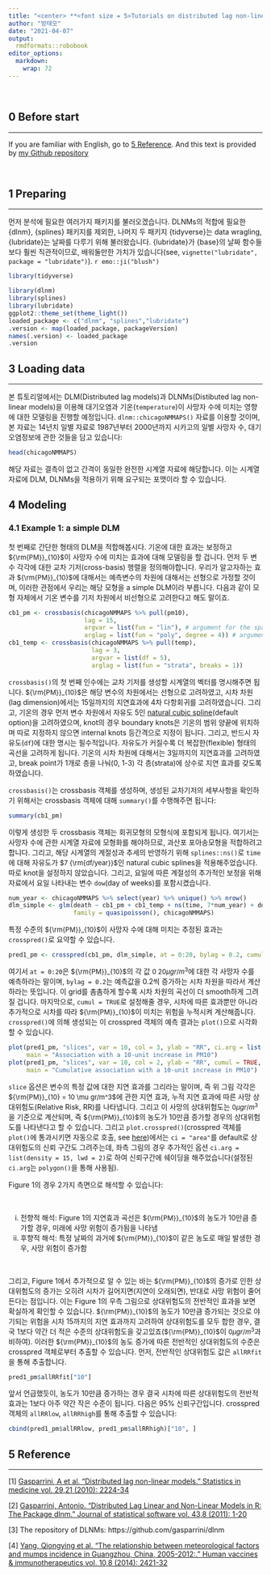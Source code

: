 ```yaml
---
title: "<center> **<font size = 5>Tutorials on distributed lag non-linear models with R **</font> </center>"
author: "방태모"
date: "2021-04-07"
output: 
  rmdformats::robobook
editor_options: 
  markdown: 
    wrap: 72
---
```

<style>
.math {
  font-size: small;
}
</style>

<br>

## **0 Before start**
***
If you are familiar with English, go to [5 Reference](#anchor1). And this text is provided by [my Github repository](https://github.com/be-favorite/Multiple_timeseries)

<br>

## **1 Preparing**
***
먼저 분석에 필요한 여러가지 패키지를 불러오겠습니다. DLNMs의 적합에 필요한 {dlnm}, {splines} 패키지를 제외한, 나머지 두 패키지 {tidyverse}는 data wragling, {lubridate}는 날짜를 다루기 위해 불러왔습니다. {lubridate}가 {base}의 날짜 함수들보다 훨씬 직관적이므로, 배워둘만한 가치가 있습니다(see, `vignette("lubridate", package = "lubridate")`). `r emo::ji("blush")`

```r
library(tidyverse)
```

```r
library(dlnm)
library(splines)
library(lubridate)
ggplot2::theme_set(theme_light())
loaded_package <- c("dlnm", "splines","lubridate")
.version <- map(loaded_package, packageVersion)
names(.version) <- loaded_package
.version
```

## **3 Loading data**
***
본 튜토리얼에서는 DLM(Distributed lag models)과 DLNMs(Distibuted lag non-linear models)을 이용해 대기오염과 기온(`temperature`)이 사망자 수에 미치는 영향에 대한 모델링을 진행할 예정입니다. `dlnm::chicagoNMMAPS()` 자료를 이용할 것이며, 본 자료는 14년치 일별 자료로 1987년부터 2000년까지 시카고의 일별 사망자 수, 대기오염정보에 관한 것들을 담고 있습니다:

```r
head(chicagoNMMAPS)
```
해당 자료는 결측이 없고 간격이 동일한 완전한 시계열 자료에 해당합니다. 이는 시계열 자료에 DLM, DLNMs을 적용하기 위해 요구되는 포맷이라 할 수 있습니다.

## **4 Modeling**

### 4.1 Example 1: a simple DLM
첫 번째로 간단한 형태의 DLM을 적합해봅시다. 기온에 대한 효과는 보정하고 ${\rm{PM}}_{10}$이 사망자 수에 미치는 효과에 대해 모델링을 할 겁니다. 먼저 두 변수 각각에 대한 교차 기저(cross-basis) 행렬을 정의해야합니다. 우리가 알고자하는 효과 ${\rm{PM}}_{10}$에 대해서는 예측변수의 차원에 대해서는 선형으로 가정할 것이며, 이러한 관점에서 우리는 해당 모형을 a simple DLM이라 부릅니다. 다음과 같이 모형 자체에서 기온 변수를 기저 차원에서 비선형으로 고려한다고 해도 말이죠.
```r
cb1_pm <- crossbasis(chicagoNMMAPS %>% pull(pm10), 
                     lag = 15, 
                     argvar = list(fun = "lin"), # argument for the space of the variable
                     arglag = list(fun = "poly", degree = 4)) # argument for the lag dimension
cb1_temp <- crossbasis(chicagoNMMAPS %>% pull(temp),
                       lag = 3,
                       argvar = list(df = 5),
                       arglag = list(fun = "strata", breaks = 1))
```

`crossbasis()`의 첫 번째 인수에는 교차 기저를 생성할 시계열의 벡터를 명시해주면 됩니다. ${\rm{PM}}_{10}$은 해당 변수의 차원에서는 선형으로 고려하였고, 시차 차원(lag dimension)에서는 15일까지의 지연효과에 4차 다항회귀를 고려하였습니다. 그리고, 기온의 경우 먼저 변수 차원에서 자유도 5인 [natural cubic spline](https://be-favorite.tistory.com/56?category=923110)(default option)을 고려하였으며, knot의 경우 boundary knots은 기온의 범위 양끝에 위치하며 따로 지정하지 않으면 internal knots 등간격으로 지정이 됩니다. 그리고, 반드시 자유도(`df`)에 대한 명시는 필수적입니다. 자유도가 커질수록 더 복잡한(flexible) 형태의 곡선을 고려하게 됩니다. 기온의 시차 차원에 대해서는 3일까지의 지연효과를 고려하였고, break point가 1개로 층을 나눠(0, 1-3) 각 층(strata)에 상수로 지연 효과를 갖도록 하였습니다.

`crossbasis()`는 crossbasis 객체를 생성하며, 생성된 교차기저의 세부사항을 확인하기 위해서는 crossbasis 객체에 대해 `summary()`를 수행해주면 됩니다:
```r
summary(cb1_pm)
```

이렇게 생성한 두 crossbasis 객체는 회귀모형의 모형식에 포함되게 됩니다. 여기서는 사망자 수에 관한 시계열 자료에 모형화를 해야하므로, 과산포 포아송모형을 적합하려고 합니다. 그리고, 해당 시계열의 계절성과 추세의 반영하기 위해 `splines::ns()`로 `time`에 대해 자유도가 $7 {\rm{df/year}}$인 natural cubic splines을 적용해주었습니다. 따로 knot을 설정하지 않았습니다. 그리고, 요일에 따른 계절성의 추가적인 보정을 위해 자료에서 요일 나타내는 변수 `dow`(day of weeks)를 포함시켰습니다.
```r
num_year <- chicagoNMMAPS %>% select(year) %>% unique() %>% nrow()
dlm_simple <- glm(death ~ cb1_pm + cb1_temp + ns(time, 7*num_year) + dow,
                  family = quasipoisson(), chicagoNMMAPS)
```

특정 수준의 ${\rm{PM}}_{10}$이 사망자 수에 대해 미치는 추정된 효과는 `crosspred()`로 요약할 수 있습니다.
```r
pred1_pm <- crosspred(cb1_pm, dlm_simple, at = 0:20, bylag = 0.2, cumul = TRUE)
```

여기서 `at = 0:20`은 ${\rm{PM}}_{10}$의 각 값 $0~20\mu gr/m^3$에 대한 각 사망자 수를 예측하라는 말이며, `bylag = 0.2`는 예측값을 0.2씩 증가하는 시차 차원을 따라서 계산하라는 뜻입니다. 이 grid를 촘촘하게 할수록 시차 차원의 곡선이 더 smooth하게 그려질 겁니다. 마지막으로, `cumul = TRUE`로 설정해줄 경우, 시차에 따른 효과뿐만 아니라 추가적으로 시차를 따라 ${\rm{PM}}_{10}$이 미치는 위험을 누적시켜 계산해줍니다. `crosspred()`에 의해 생성되는 이 crosspred 객체의 예측 결과는 `plot()`으로 시각화할 수 있습니다.

```r
plot(pred1_pm, "slices", var = 10, col = 3, ylab = "RR", ci.arg = list(density = 15, lwd = 2),
     main = "Association with a 10-unit increase in PM10")
plot(pred1_pm, "slices", var = 10, col = 2, ylab = "RR", cumul = TRUE, ylab = "Cumulative RR",
     main = "Cumulative association with a 10-unit increase in PM10")
```

`slice` 옵션은 변수의 특정 값에 대한 지연 효과를 그리라는 말이며, 즉 위 그림 각각은 ${\rm{PM}}_{10} = 10 \mu gr/m^3$에 관한 지연 효과, 누적 지연 효과에 따른 사망 상대위험도(Relative Risk, RR)를 나타냅니다. 그리고 이 사망의 상대위험도는 $0 \mu gr/m^3$을 기준으로 계산되며, 즉 ${\rm{PM}}_{10}$의 농도가 10만큼 증가할 경우의 상대위험도를 나타낸다고 할 수 있습니다. 그리고 `plot.crosspred()`(crosspred 객체를 `plot()`에 통과시키면 자동으로 호출, see [here](https://be-favorite.tistory.com/72?category=970160))에서는 `ci = "area"`를 default로 상대위험도의 신뢰 구간도 그려주는데, 좌측 그림의 경우 추가적인 옵션 `ci.arg = list(density = 15, lwd = 2)`로 하여 신뢰구간에 쉐이딩을 해주었습니다(설정된 `ci.arg`는 `polygon()`을 통해 사용됨).

Figure 1의 경우 2가지 측면으로 해석할 수 있습니다:

<br>

i) 전향적 해석: Figure 1의 지연효과 곡선은 ${\rm{PM}}_{10}$의 농도가 10만큼 증가할 경우, 미래에 사망 위험이 증가됨을 나타냄
ii) 후향적 해석: 특정 날짜의 과거에 ${\rm{PM}}_{10}$이 같은 농도로 매일 발생한 경우, 사망 위험이 증가함

<br>

그리고, Figure 1에서 추가적으로 알 수 있는 바는 ${\rm{PM}}_{10}$의 증가로 인한 상대위험도의 증가는 오히려 시차가 길어지면(지연이 오래되면), 반대로 사망 위험이 줄어든다는 점입니다. 이는 Figure 1의 우측 그림으로 상대위험도의 전반적인 효과을 보면 확실하게 확인할 수 있습니다. ${\rm{PM}}_{10}$의 농도가 10만큼 증가되는 것으로 야기되는 위험을 시차 15까지의 지연 효과까지 고려하여 상대위험도를 모두 합한 경우, 결국 1보다 약간 더 적은 수준의 상대위험도을 갖고있죠(${\rm{PM}}_{10}$이 $0 \mu gr/m^3$과 비하여). 
이러한 ${\rm{PM}}_{10}$의 농도 증가에 따른 전반적인 상대위험도의 수준은 crosspred 객체로부터 추출할 수 있습니다. 먼저, 전반적인 상대위험도 값은 `allRRfit`을 통해 추출합니다.

```r
pred1_pm$allRRfit["10"]
```

앞서 언급했듯이, 농도가 10만큼 증가하는 경우 결국 시차에 따른 상대위험도의 전반적 효과는 1보다 아주 약간 작은 수준이 됩니다. 다음은 95% 신뢰구간입니다. crosspred 객체의 `allRRlow`, `allRRhigh`를 통해 추출할 수 있습니다:
```r
cbind(pred1_pm$allRRlow, pred1_pm$allRRhigh)["10", ]
```

## **5 Reference**{#anchor1}
***
[1] [Gasparrini, A et al. “Distributed lag non-linear models.” Statistics in medicine vol. 29,21 (2010): 2224-34](https://www.ncbi.nlm.nih.gov/pmc/articles/PMC2998707/)

[2] [Gasparrini, Antonio. “Distributed Lag Linear and Non-Linear Models in R: The Package dlnm.” Journal of statistical software vol. 43,8 (2011): 1-20](https://www.jstatsoft.org/article/view/v043i08)

[3] The repository of DLNMs: https://github.com/gasparrini/dlnm

[4] [Yang, Qiongying et al. “The relationship between meteorological factors and mumps incidence in Guangzhou, China, 2005-2012:.” Human vaccines & immunotherapeutics vol. 10,8 (2014): 2421-32](https://www.ncbi.nlm.nih.gov/pmc/articles/PMC4896791/)
